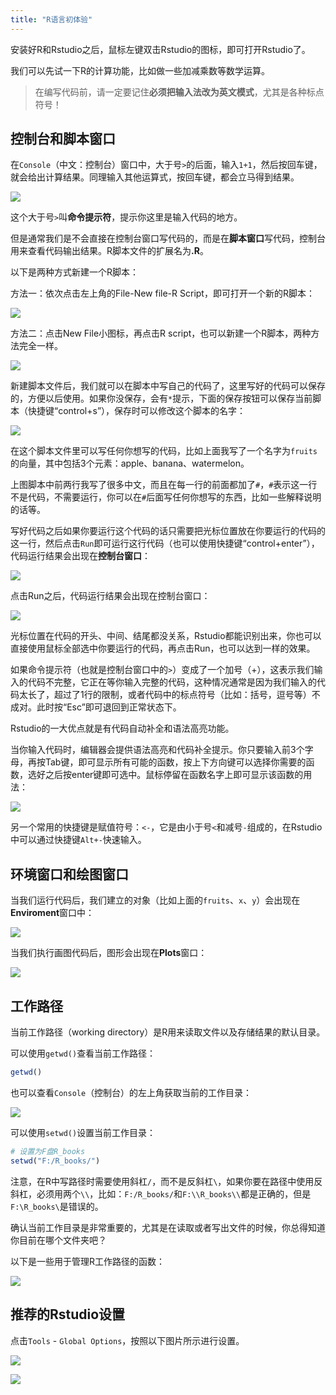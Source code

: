 ```yaml
---
title: "R语言初体验"
---
```


安装好R和Rstudio之后，鼠标左键双击Rstudio的图标，即可打开Rstudio了。

我们可以先试一下R的计算功能，比如做一些加减乘数等数学运算。

>在编写代码前，请一定要记住**必须把输入法改为英文模式**，尤其是各种标点符号！

## 控制台和脚本窗口

在`Console`（中文：控制台）窗口中，大于号`>`的后面，输入`1+1`，然后按回车键，就会给出计算结果。同理输入其他运算式，按回车键，都会立马得到结果。

![](figs/PixPin_2024-04-22_13-33-30.png)

:::{.callout-note}
这个大于号`>`叫**命令提示符**，提示你这里是输入代码的地方。
:::

但是通常我们是不会直接在控制台窗口写代码的，而是在**脚本窗口**写代码，控制台用来查看代码输出结果。R脚本文件的扩展名为**.R**。

以下是两种方式新建一个R脚本：

方法一：依次点击左上角的File-New file-R Script，即可打开一个新的R脚本：

![](figs/PixPin_2024-05-07_15-56-27.png)

方法二：点击New File小图标，再点击R script，也可以新建一个R脚本，两种方法完全一样。

![](figs/PixPin_2024-05-07_15-57-14.png)

新建脚本文件后，我们就可以在脚本中写自己的代码了，这里写好的代码可以保存的，方便以后使用。如果你没保存，会有`*`提示，下面的保存按钮可以保存当前脚本（快捷键“control+s”），保存时可以修改这个脚本的名字：

![](figs/PixPin_2024-05-07_16-05-21.png)

在这个脚本文件里可以写任何你想写的代码，比如上面我写了一个名字为`fruits`的向量，其中包括3个元素：apple、banana、watermelon。

:::{.callout-note}
上图脚本中前两行我写了很多中文，而且在每一行的前面都加了`#`，`#`表示这一行不是代码，不需要运行，你可以在`#`后面写任何你想写的东西，比如一些解释说明的话等。
:::

写好代码之后如果你要运行这个代码的话只需要把光标位置放在你要运行的代码的这一行，然后点击`Run`即可运行这行代码（也可以使用快捷键“control+enter”），代码运行结果会出现在**控制台窗口**：

![](figs/PixPin_2024-05-07_16-14-53.png)

点击Run之后，代码运行结果会出现在控制台窗口：

![](figs/PixPin_2024-05-07_16-15-45.png)

:::{.callout-tip}
光标位置在代码的开头、中间、结尾都没关系，Rstudio都能识别出来，你也可以直接使用鼠标全部选中你要运行的代码，再点击Run，也可以达到一样的效果。
:::

如果命令提示符（也就是控制台窗口中的`>`）变成了一个加号（+），这表示我们输入的代码不完整，它正在等你输入完整的代码，这种情况通常是因为我们输入的代码太长了，超过了1行的限制，或者代码中的标点符号（比如：括号，逗号等）不成对。此时按“Esc”即可退回到正常状态下。

Rstudio的一大优点就是有代码自动补全和语法高亮功能。

当你输入代码时，编辑器会提供语法高亮和代码补全提示。你只要输入前3个字母，再按Tab键，即可显示所有可能的函数，按上下方向键可以选择你需要的函数，选好之后按enter键即可选中。鼠标停留在函数名字上即可显示该函数的用法：

![](figs/PixPin_2024-05-07_16-08-50.png)

另一个常用的快捷键是赋值符号：`<-`，它是由小于号`<`和减号`-`组成的，在Rstudio中可以通过快捷键`Alt+-`快速输入。

## 环境窗口和绘图窗口

当我们运行代码后，我们建立的对象（比如上面的`fruits`、`x`、`y`）会出现在**Enviroment**窗口中：

![](figs/PixPin_2024-05-07_16-38-43.png)

当我们执行画图代码后，图形会出现在**Plots**窗口：

![](figs/PixPin_2024-05-07_16-39-22.png)

## 工作路径

当前工作路径（working directory）是R用来读取文件以及存储结果的默认目录。

可以使用`getwd()`查看当前工作路径：

```r
getwd()
```

也可以查看`Console`（控制台）的左上角获取当前的工作目录：

![](figs/PixPin_2024-05-07_18-13-09.png)

可以使用`setwd()`设置当前工作目录：

```r
# 设置为F盘R_books
setwd("F:/R_books/")
```

:::{.callout-note}
注意，在R中写路径时需要使用斜杠`/`，而不是反斜杠`\`，如果你要在路径中使用反斜杠，必须用两个`\\`，比如：`F:/R_books/`和`F:\\R_books\\`都是正确的，但是`F:\R_books\`是错误的。
:::

确认当前工作目录是非常重要的，尤其是在读取或者写出文件的时候，你总得知道你目前在哪个文件夹吧？

以下是一些用于管理R工作路径的函数：

![](figs/PixPin_2024-05-07_18-18-15.png)

## 推荐的Rstudio设置

点击`Tools` - `Global Options`，按照以下图片所示进行设置。

![](figs/PixPin_2024-05-08_19-16-43.png)

![](figs/PixPin_2024-05-08_19-22-03.png)

